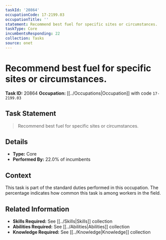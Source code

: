 ```yaml
---
taskId: '20864'
occupationCode: 17-2199.03
occupationTitle: ''
statement: Recommend best fuel for specific sites or circumstances.
taskType: Core
incumbentsResponding: 22
collection: Tasks
source: onet
---
```

# Recommend best fuel for specific sites or circumstances.

**Task ID:** 20864
**Occupation:** [[../Occupations|Occupation]] with code `17-2199.03`

## Task Statement

> Recommend best fuel for specific sites or circumstances.

## Details

- **Type:** Core
- **Performed By:** 22.0% of incumbents

## Context

This task is part of the standard duties performed in this occupation. The percentage indicates how common this task is among workers in the field.

## Related Information

- **Skills Required:** See [[../Skills|Skills]] collection
- **Abilities Required:** See [[../Abilities|Abilities]] collection
- **Knowledge Required:** See [[../Knowledge|Knowledge]] collection
